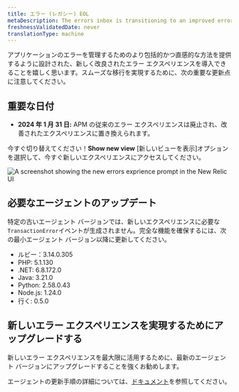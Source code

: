 ```yaml
---
title: エラー (レガシー) EOL
metaDescription: The errors inbox is transitioning to an improved errors experience starting on January 31st 2024.
freshnessValidatedDate: never
translationType: machine
---
```



アプリケーションのエラーを管理するためのより包括的かつ直感的な方法を提供するように設計された、新しく改良されたエラー エクスペリエンスを導入できることを嬉しく思います。スムーズな移行を実現するために、次の重要な更新点に注意してください。

## 重要な日付

* **2024 年 1 月 31 日:** APM の従来のエラー エクスペリエンスは廃止され、改善されたエクスペリエンスに置き換えられます。

今すぐ切り替えてください！**Show new view** \[新しいビューを表示]オプションを選択して、今すぐ新しいエクスペリエンスにアクセスしてください。

<img
  title="errors EOL"
  alt="A screenshot showing the new errors exprience prompt in the New Relic UI"
  src={errorsinboxErrorsEol}
/>

## 必要なエージェントのアップデート

特定の古いエージェント バージョンでは、新しいエクスペリエンスに必要な`TransactionError`イベントが生成されません。完全な機能を確保するには、次の最小エージェント バージョン以降に更新してください。

* ルビー：3.14.0.305
* PHP: 5.1.130
* .NET: 6.8.172.0
* Java: 3.21.0
* Python: 2.58.0.43
* Node.js: 1.24.0
* 行く: 0.5.0

## 新しいエラー エクスペリエンスを実現するためにアップグレードする

新しいエラー エクスペリエンスを最大限に活用するために、最新のエージェント バージョンにアップグレードすることを強くお勧めします。

エージェントの更新手順の詳細については、[ドキュメント](/docs/new-relic-solutions/new-relic-one/install-configure/update-new-relic-agent/)を参照してください。